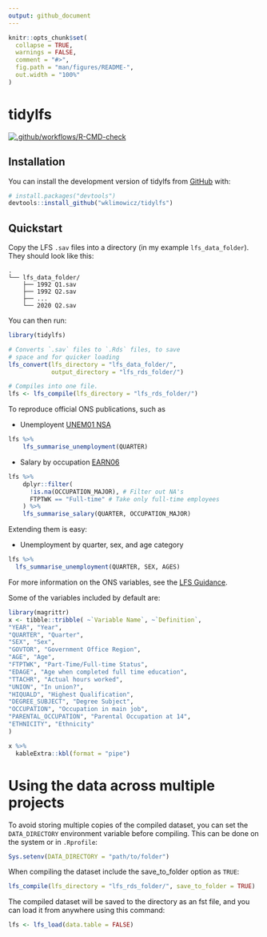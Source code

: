 ```yaml
---
output: github_document
---
```


<!-- README.md is generated from README.Rmd. Please edit that file -->

```r
knitr::opts_chunk$set(
  collapse = TRUE,
  warnings = FALSE,
  comment = "#>",
  fig.path = "man/figures/README-",
  out.width = "100%"
)
```
# tidylfs

<!-- badges: start -->
[![.github/workflows/R-CMD-check](https://github.com/wklimowicz/tidylfs/actions/workflows/.github/workflows/R-CMD-check.yaml/badge.svg)](https://github.com/wklimowicz/tidylfs/actions/workflows/.github/workflows/R-CMD-check.yaml)
<!-- badges: end -->

## Installation

You can install the development version of tidylfs from [GitHub](https://github.com/) with:

```r
# install.packages("devtools")
devtools::install_github("wklimowicz/tidylfs")
```

## Quickstart

Copy the LFS `.sav` files into a directory (in my example `lfs_data_folder`). They should look like this:

```
.
└── lfs_data_folder/
    ├── 1992 Q1.sav
    ├── 1992 Q2.sav
    ├── ...
    └── 2020 Q2.sav
```

You can then run:

```r
library(tidylfs)

# Converts `.sav` files to `.Rds` files, to save
# space and for quicker loading
lfs_convert(lfs_directory = "lfs_data_folder/",
            output_directory = "lfs_rds_folder/")

# Compiles into one file.
lfs <- lfs_compile(lfs_directory = "lfs_rds_folder/")
```

To reproduce official ONS publications, such as

* Unemployent [UNEM01 NSA](https://www.ons.gov.uk/employmentandlabourmarket/peoplenotinwork/unemployment/datasets/unemploymentbyageanddurationnotseasonallyadjustedunem01nsa)
```r
lfs %>%
    lfs_summarise_unemployment(QUARTER)
```

* Salary by occupation [EARN06](https://www.ons.gov.uk/employmentandlabourmarket/peopleinwork/earningsandworkinghours/datasets/grossweeklyearningsbyoccupationearn06)
```r
lfs %>%
    dplyr::filter(
      !is.na(OCCUPATION_MAJOR), # Filter out NA's
      FTPTWK == "Full-time" # Take only full-time employees
    ) %>%
    lfs_summarise_salary(QUARTER, OCCUPATION_MAJOR)
```

Extending them is easy:

* Unemployment by quarter, sex, and age category
```r
lfs %>%
  lfs_summarise_unemployment(QUARTER, SEX, AGES)
```

For more information on the ONS variables, see the [LFS Guidance](https://www.ons.gov.uk/employmentandlabourmarket/peopleinwork/employmentandemployeetypes/methodologies/labourforcesurveyuserguidance).

Some of the variables included by default are:
```r

library(magrittr)
x <- tibble::tribble( ~`Variable Name`, ~`Definition`,
"YEAR", "Year",
"QUARTER", "Quarter",
"SEX", "Sex",
"GOVTOR", "Government Office Region",
"AGE", "Age",
"FTPTWK", "Part-Time/Full-time Status",
"EDAGE", "Age when completed full time education",
"TTACHR", "Actual hours worked",
"UNION", "In union?",
"HIQUALD", "Highest Qualification",
"DEGREE_SUBJECT", "Degree Subject",
"OCCUPATION", "Occupation in main job",
"PARENTAL_OCCUPATION", "Parental Occupation at 14",
"ETHNICITY", "Ethnicity"
)

x %>%
  kableExtra::kbl(format = "pipe")

```

# Using the data across multiple projects

To avoid storing multiple copies of the compiled dataset, you can set the `DATA_DIRECTORY` environment variable before compiling. This can be done on the system or in `.Rprofile`:

```r
Sys.setenv(DATA_DIRECTORY = "path/to/folder")
```
When compiling the dataset include the save_to_folder option as `TRUE`:

```r
lfs_compile(lfs_directory = "lfs_rds_folder/", save_to_folder = TRUE)
```
The compiled dataset will be saved to the directory as an fst file, and you can load it from anywhere using this command:

```r
lfs <- lfs_load(data.table = FALSE)
```
